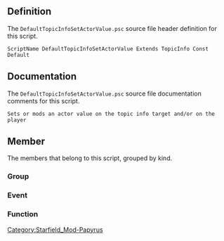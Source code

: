 {{Script_Object_Summary
| title = DefaultTopicInfoSetActorValue
| name = [[SFM:Script-DefaultTopicInfoSetActorValue|DefaultTopicInfoSetActorValue]]
| extends = [[SFM:Script-TopicInfo|TopicInfo]] → [[SFM:Script-Form|Form]] → [[SFM:Script-ScriptObject|ScriptObject]]
| flags = Const, Default
}}


== Definition ==
The <code>DefaultTopicInfoSetActorValue.psc</code> source file header definition for this script.

<source lang="papyrus">
ScriptName DefaultTopicInfoSetActorValue Extends TopicInfo Const Default
</source>


== Documentation ==
The <code>DefaultTopicInfoSetActorValue.psc</code> source file documentation comments for this script.

<source>
Sets or mods an actor value on the topic info target and/or on the player
</source>


== Member ==
The members that belong to this script, grouped by kind.

=== Group ===
{{Script_Object_Member_Summary
| title = Data
| script = [[SFM:Script-DefaultTopicInfoSetActorValue|DefaultTopicInfoSetActorValue]]
| name = [[SFM:Script-DefaultTopicInfoSetActorValue/Data|Data]]
| kind = Group
}}

=== Event ===
{{Script_Object_Member_Summary
| title = OnBegin
| script = [[SFM:Script-DefaultTopicInfoSetActorValue|DefaultTopicInfoSetActorValue]]
| name = [[SFM:Script-DefaultTopicInfoSetActorValue/OnBegin|OnBegin]]
| kind = Event
| parameters = ObjectReference akSpeakerRef, bool abHasBeenSaid
}}

{{Script_Object_Member_Summary
| title = OnEnd
| script = [[SFM:Script-DefaultTopicInfoSetActorValue|DefaultTopicInfoSetActorValue]]
| name = [[SFM:Script-DefaultTopicInfoSetActorValue/OnEnd|OnEnd]]
| kind = Event
| parameters = ObjectReference akSpeakerRef, bool abHasBeenSaid
}}

=== Function ===
{{Script_Object_Member_Summary
| title = HandleActorValueChange
| script = [[SFM:Script-DefaultTopicInfoSetActorValue|DefaultTopicInfoSetActorValue]]
| name = [[SFM:Script-DefaultTopicInfoSetActorValue/HandleActorValueChange|HandleActorValueChange]]
| kind = Function
| parameters = ObjectReference akSpeakerRef
}}

{{Script_Object_Member_Summary
| title = ChangeActorValue
| script = [[SFM:Script-DefaultTopicInfoSetActorValue|DefaultTopicInfoSetActorValue]]
| name = [[SFM:Script-DefaultTopicInfoSetActorValue/ChangeActorValue|ChangeActorValue]]
| kind = Function
| parameters = ObjectReference refToModify
}}


[[Category:Starfield_Mod-Papyrus]]
